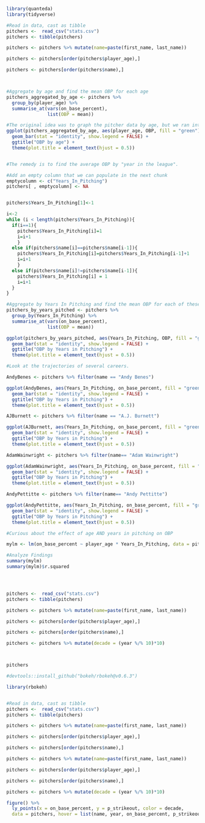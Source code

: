 ```r

library(quanteda)
library(tidyverse)

#Read in data, cast as tibble
pitchers <-  read_csv("stats.csv")
pitchers <- tibble(pitchers)

pitchers <- pitchers %>% mutate(name=paste(first_name, last_name))

pitchers <- pitchers[order(pitchers$player_age),]

pitchers <- pitchers[order(pitchers$name),]



#Aggregate by age and find the mean OBP for each age
pitchers_aggregated_by_age <- pitchers %>%                                       
  group_by(player_age) %>%                        
  summarise_at(vars(on_base_percent),          
               list(OBP = mean))               

#The original idea was to graph the pitcher data by age, but we ran into a problem. Obviously if your OBP jumps too much, you get booted. So the average was relatively stable over time, except on the old end. 
ggplot(pitchers_aggregated_by_age, aes(player_age, OBP, fill = "green")) +
  geom_bar(stat = "identity", show.legend = FALSE) + 
  ggtitle("OBP by age") +
  theme(plot.title = element_text(hjust = 0.5))


#The remedy is to find the average OBP by "year in the league".

#Add an empty column that we can populate in the next chunk
emptycolumn <- c("Years_In_Pitching")
pitchers[ , emptycolumn] <- NA


pitchers$Years_In_Pitching[1]<-1

i<-2
while (i < length(pitchers$Years_In_Pitching)){
  if(i==1){
    pitchers$Years_In_Pitching[i]=1
    i=i+1
    }
  else if(pitchers$name[i]==pitchers$name[i-1]){
    pitchers$Years_In_Pitching[i]=pitchers$Years_In_Pitching[i-1]+1
    i=i+1
    }
  else if(pitchers$name[i]!=pitchers$name[i-1]){
    pitchers$Years_In_Pitching[i] = 1
    i=i+1
  }
}

#Aggregate by Years In Pitching and find the mean OBP for each of these
pitchers_by_years_pitched <- pitchers %>%                                       
  group_by(Years_In_Pitching) %>%                        
  summarise_at(vars(on_base_percent),          
               list(OBP = mean))       

ggplot(pitchers_by_years_pitched, aes(Years_In_Pitching, OBP, fill = "green")) +
  geom_bar(stat = "identity", show.legend = FALSE) + 
  ggtitle("OBP by Years in Pitching") +
  theme(plot.title = element_text(hjust = 0.5))

```
```r
#Look at the trajectories of several careers.

AndyBenes <- pitchers %>% filter(name == "Andy Benes")

ggplot(AndyBenes, aes(Years_In_Pitching, on_base_percent, fill = "green")) +
  geom_bar(stat = "identity", show.legend = FALSE) + 
  ggtitle("OBP by Years in Pitching") +
  theme(plot.title = element_text(hjust = 0.5))

AJBurnett <- pitchers %>% filter(name == "A.J. Burnett")

ggplot(AJBurnett, aes(Years_In_Pitching, on_base_percent, fill = "green")) +
  geom_bar(stat = "identity", show.legend = FALSE) + 
  ggtitle("OBP by Years in Pitching") +
  theme(plot.title = element_text(hjust = 0.5))

AdamWainwright <- pitchers %>% filter(name== "Adam Wainwright")

ggplot(AdamWainwright, aes(Years_In_Pitching, on_base_percent, fill = "green")) +
  geom_bar(stat = "identity", show.legend = FALSE) + 
  ggtitle("OBP by Years in Pitching") +
  theme(plot.title = element_text(hjust = 0.5))

AndyPettitte <- pitchers %>% filter(name== "Andy Pettitte")

ggplot(AndyPettitte, aes(Years_In_Pitching, on_base_percent, fill = "green")) +
  geom_bar(stat = "identity", show.legend = FALSE) + 
  ggtitle("OBP by Years in Pitching") +
  theme(plot.title = element_text(hjust = 0.5))


```


```r

#Curious about the effect of age AND years in pitching on OBP

mylm <- lm(on_base_percent ~ player_age * Years_In_Pitching, data = pitchers)

#Analyze Findings
summary(mylm)
summary(mylm)$r.squared 





```


```r

pitchers <-  read_csv("stats.csv")
pitchers <- tibble(pitchers)

pitchers <- pitchers %>% mutate(name=paste(first_name, last_name))

pitchers <- pitchers[order(pitchers$player_age),]

pitchers <- pitchers[order(pitchers$name),]

pitchers <- pitchers %>% mutate(decade = (year %/% 10)*10)



pitchers


```














```r


#devtools::install_github("bokeh/rbokeh@v0.6.3")

library(rbokeh)


#Read in data, cast as tibble
pitchers <-  read_csv("stats.csv")
pitchers <- tibble(pitchers)

pitchers <- pitchers %>% mutate(name=paste(first_name, last_name))

pitchers <- pitchers[order(pitchers$player_age),]

pitchers <- pitchers[order(pitchers$name),]

pitchers <- pitchers %>% mutate(name=paste(first_name, last_name))

pitchers <- pitchers[order(pitchers$player_age),]

pitchers <- pitchers[order(pitchers$name),]

pitchers <- pitchers %>% mutate(decade = (year %/% 10)*10)

figure() %>%
  ly_points(x = on_base_percent, y = p_strikeout, color = decade,
  data = pitchers, hover = list(name, year, on_base_percent, p_strikeout))














```






